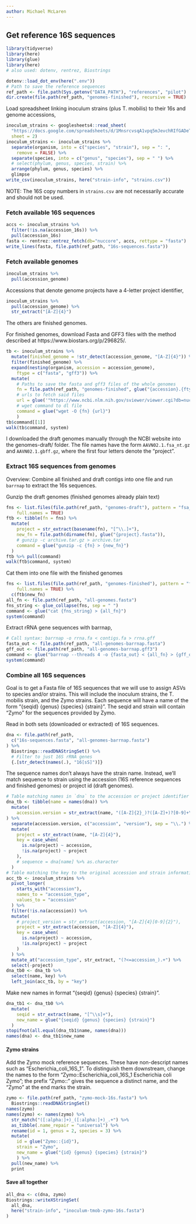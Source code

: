 ```yaml
---
author: Michael McLaren
---
```


## Get reference 16S sequences

```r
library(tidyverse)
library(here)
library(glue)
library(here)
# also used: dotenv, rentrez, Biostrings
```

```r
dotenv::load_dot_env(here(".env"))
# Path to save the reference sequences
ref_path <- file.path(Sys.getenv("DATA_PATH"), "references", "pilot")
dir.create(file.path(ref_path, "genomes-finished"), recursive = TRUE)
```

Load spreadsheet linking inoculum strains (plus T. mobilis) to their 16s and
genome accessions,
```r
inoculum_strains <- googlesheets4::read_sheet(
  "https://docs.google.com/spreadsheets/d/1MnsrcvsqA1vpq5mJevchRIfGADeTsXx-eFTQpWvDViI",
  sheet = 2)
inoculum_strains <- inoculum_strains %>%
  separate(organism, into = c("species", "strain"), sep = ": ", 
    remove = FALSE) %>%
  separate(species, into = c("genus", "species"), sep = " ") %>%
  # select(phylum, genus, species, strain) %>%
  arrange(phylum, genus, species) %>%
  glimpse
write_csv(inoculum_strains, here("strain-info", "strains.csv"))
```

NOTE: The 16S copy numbers in `strains.csv` are not necessarily accurate and
should not be used.

### Fetch available 16S sequences

```r
accs <- inoculum_strains %>%
  filter(!is.na(accession_16s)) %>%
  pull(accession_16s)
fasta <- rentrez::entrez_fetch(db="nuccore", accs, rettype = "fasta")
write_lines(fasta, file.path(ref_path, "16s-sequences.fasta"))
```

### Fetch available genomes

```r
inoculum_strains %>%
  pull(accession_genome)
```
Accessions that denote genome projects have a 4-letter project identifier,
```r
inoculum_strains %>%
  pull(accession_genome) %>%
  str_extract("[A-Z]{4}")
```
The others are finished genomes.

For finished genomes, download Fasta and GFF3 files with the method described
at https://www.biostars.org/p/296825/.
```r
tb <- inoculum_strains %>%
  mutate(finished_genome = !str_detect(accession_genome, "[A-Z]{4}")) %>%
  filter(finished_genome) %>%
  expand(nesting(organism, accession = accession_genome), 
    ftype = c("fasta", "gff3")) %>%
  mutate(
    # Paths to save the fasta and gff3 files of the whole genomes
    fn = file.path(ref_path, "genomes-finished", glue("{accession}.{ftype}")),
    # urls to fetch said files
    url = glue('"https://www.ncbi.nlm.nih.gov/sviewer/viewer.cgi?db=nuccore&report={ftype}&id={accession}"'),
    # wget command to dl file
    command = glue("wget -O {fn} {url}")
    )
tb$command[[1]]
walk(tb$command, system)
```

I downloaded the draft genomes manually through the NCBI website into the
genomes-draft/ folder. The file names have the form `AAVN02.1.fsa_nt.gz` and
`AAVN02.1.gbff.gz`, where the first four letters denote the "project".

### Extract 16S sequences from genomes

Overview: Combine all finished and draft contigs into one file and run
`barrnap` to extract the 16s sequences. 

Gunzip the draft genomes (finished genomes already plain text)
```r
fns <- list.files(file.path(ref_path, "genomes-draft"), pattern = "fsa_nt.gz",
    full.names = TRUE)
ftb <- tibble(fn = fns) %>%
  mutate(
    project = str_extract(basename(fn), "[^\\.]+"),
    new_fn = file.path(dirname(fn), glue("{project}.fasta")),
    # gunzip -c archive.tar.gz > archive.tar
    command = glue("gunzip -c {fn} > {new_fn}")
  )
ftb %>% pull(command)
walk(ftb$command, system)
```
Cat them into one file with the finished genomes
```r
fns <- list.files(file.path(ref_path, "genomes-finished"), pattern = "fasta",
    full.names = TRUE) %>%
  c(ftb$new_fn)
all_fn <- file.path(ref_path, "all-genomes.fasta")
fns_string <- glue_collapse(fns, sep = " ")
command <- glue("cat {fns_string} > {all_fn}")
system(command)
```
Extract rRNA gene sequences with barrnap,
```r
# Call syntax: barrnap -o rrna.fa < contigs.fa > rrna.gff
fasta_out <- file.path(ref_path, "all-genomes-barrnap.fasta")
gff_out <- file.path(ref_path, "all-genomes-barrnap.gff3")
command <- glue("barrnap --threads 4 -o {fasta_out} < {all_fn} > {gff_out}")
system(command)
```

### Combine all 16S sequences

Goal is to get a Fasta file of 16S sequences that we will use to assign ASVs to
species and/or strains. This will include the inoculum strains, the T. mobilis
strain, and the Zymo strains. Each sequence will have a name of the form
"{seqid} {genus} {species} {strain}". The seqid and strain will contain "Zymo"
for the sequences provided by Zymo.

Read in both sets (downloaded or extracted) of 16S sequences.
```r
dna <- file.path(ref_path, 
  c("16s-sequences.fasta", "all-genomes-barrnap.fasta")
) %>%
  Biostrings::readDNAStringSet() %>%
  # Filter to just 16S rRNA genes
  {.[str_detect(names(.), "16[sS]")]}
```

The sequence names don't always have the strain name. Instead, we'll match
sequence to strain using the accession (16S reference sequences and finished
genomes) or project id (draft genomes).
```r
# Table matching names in `dna` to the accession or project identifier ("key")
dna_tb <- tibble(name = names(dna)) %>%
  mutate(
    accession.version = str_extract(name, "([A-Z]{2}_)?([A-Z]+)?[0-9]+\\.[0-9]+")
) %>%
  separate(accession.version, c("accession", "version"), sep = "\\.") %>%
  mutate(
    project = str_extract(name, "[A-Z]{4}"),
    key = case_when(
      is.na(project) ~ accession,
      !is.na(project) ~ project
    ),
    # sequence = dna[name] %>% as.character
  )
# Table matching the key to the original accession and strain information
acc_tb <- inoculum_strains %>%
  pivot_longer(
    starts_with("accession"),
    names_to = "accession_type",
    values_to = "accession"
  ) %>%
  filter(!is.na(accession)) %>%
  mutate(
    # project_version = str_extract(accession, "[A-Z]{4}[0-9]{2}"),
    project = str_extract(accession, "[A-Z]{4}"),
    key = case_when(
      is.na(project) ~ accession,
      !is.na(project) ~ project
    )
  ) %>%
  mutate_at("accession_type", str_extract, "(?<=accession_).+") %>%
  select(-project)
dna_tb0 <- dna_tb %>% 
  select(name, key) %>%
  left_join(acc_tb, by = "key")
```

Make new names in format "{seqid} {genus} {species} {strain}".
```r
dna_tb1 <- dna_tb0 %>%
  mutate(
    seqid = str_extract(name, "[^\\s]+"),
    new_name = glue("{seqid} {genus} {species} {strain}")
  )
stopifnot(all.equal(dna_tb1$name, names(dna)))
names(dna) <- dna_tb1$new_name
```

#### Zymo strains

Add the Zymo mock reference sequences. These have non-descript names such as
"Escherichia_coli_16S_1". To distinguish them downstream, change the names to
the form "Zymo::Escherichia_coli_16S_1 Escherichia coli Zymo"; the prefix
"Zymo::" gives the sequence a distinct name, and the "Zymo" at the end marks
the strain.
```r
zymo <- file.path(ref_path, "zymo-mock-16s.fasta") %>%
  Biostrings::readDNAStringSet()
names(zymo)
names(zymo) <- names(zymo) %>%
  str_match("([:alpha:]+)_([:alpha:]+)_.+") %>%
  as_tibble(.name_repair = "universal") %>%
  rename(id = 1, genus = 2, species = 3) %>%
  mutate(
    id = glue("Zymo::{id}"), 
    strain = "Zymo",
    new_name = glue("{id} {genus} {species} {strain}")
    ) %>%
  pull(new_name) %>%
  print
```

#### Save all together

```r
all_dna <- c(dna, zymo)
Biostrings::writeXStringSet(
  all_dna,
  here("strain-info", "inoculum-tmob-zymo-16s.fasta")
)
```
